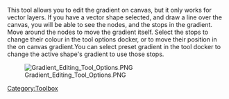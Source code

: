 {{ToolIcon|gradient-edit}}

This tool allows you to edit the gradient on canvas, but it only works for vector layers. If you have a vector shape selected, and draw a line over the canvas, you will be able to see the nodes, and the stops in the gradient. Move around the nodes to move the gradient itself. Select the stops to change their colour in the tool options docker, or to move their position in the on canvas gradient.You can select preset gradient in the tool docker to change the active shape's gradient to use those stops.

[[File:Gradient Editing Tool Options.PNG]]

[[Category:Toolbox]]

